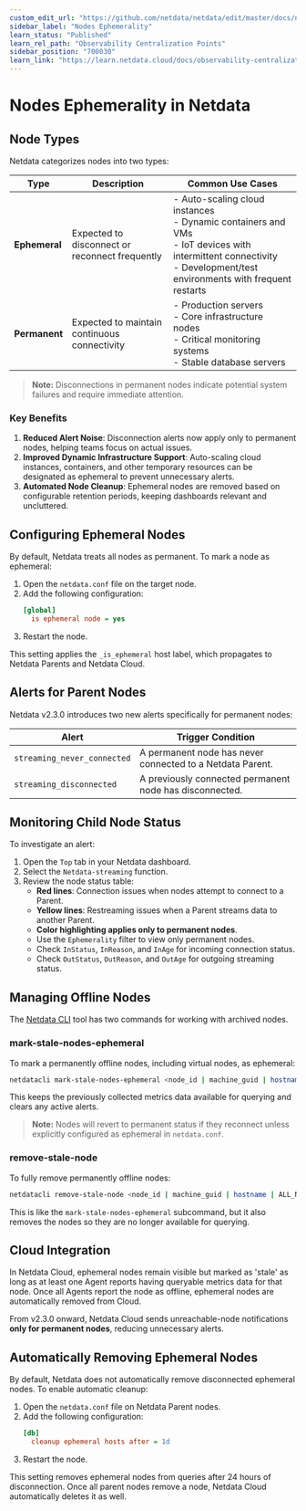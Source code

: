 ```yaml
---
custom_edit_url: "https://github.com/netdata/netdata/edit/master/docs/nodes-ephemerality.md"
sidebar_label: "Nodes Ephemerality"
learn_status: "Published"
learn_rel_path: "Observability Centralization Points"
sidebar_position: "700030"
learn_link: "https://learn.netdata.cloud/docs/observability-centralization-points/nodes-ephemerality"
---
```


# Nodes Ephemerality in Netdata

## Node Types

Netdata categorizes nodes into two types:

| Type          | Description                                    | Common Use Cases                                                                                                                                                            |
|---------------|------------------------------------------------|-----------------------------------------------------------------------------------------------------------------------------------------------------------------------------|
| **Ephemeral** | Expected to disconnect or reconnect frequently | - Auto-scaling cloud instances<br/>- Dynamic containers and VMs<br/>- IoT devices with intermittent connectivity<br/>- Development/test environments with frequent restarts |
| **Permanent** | Expected to maintain continuous connectivity   | - Production servers<br/>- Core infrastructure nodes<br/>- Critical monitoring systems<br/>- Stable database servers                                                        |

> **Note:** Disconnections in permanent nodes indicate potential system failures and require immediate attention.

### Key Benefits

1. **Reduced Alert Noise**: Disconnection alerts now apply only to permanent nodes, helping teams focus on actual issues.
2. **Improved Dynamic Infrastructure Support**: Auto-scaling cloud instances, containers, and other temporary resources can be designated as ephemeral to prevent unnecessary alerts.
3. **Automated Node Cleanup**: Ephemeral nodes are removed based on configurable retention periods, keeping dashboards relevant and uncluttered.

## Configuring Ephemeral Nodes

By default, Netdata treats all nodes as permanent. To mark a node as ephemeral:

1. Open the `netdata.conf` file on the target node.
2. Add the following configuration:
   ```ini
   [global]
     is ephemeral node = yes
   ```
3. Restart the node.

This setting applies the `_is_ephemeral` host label, which propagates to Netdata Parents and Netdata Cloud.

## Alerts for Parent Nodes

Netdata v2.3.0 introduces two new alerts specifically for permanent nodes:

| Alert                       | Trigger Condition                                         |
|-----------------------------|-----------------------------------------------------------|
| `streaming_never_connected` | A permanent node has never connected to a Netdata Parent. |
| `streaming_disconnected`    | A previously connected permanent node has disconnected.   |

## Monitoring Child Node Status

To investigate an alert:

1. Open the `Top` tab in your Netdata dashboard.
2. Select the `Netdata-streaming` function.
3. Review the node status table:
    - **Red lines**: Connection issues when nodes attempt to connect to a Parent.
    - **Yellow lines**: Restreaming issues when a Parent streams data to another Parent.
    - **Color highlighting applies only to permanent nodes**.
    - Use the `Ephemerality` filter to view only permanent nodes.
    - Check `InStatus`, `InReason`, and `InAge` for incoming connection status.
    - Check `OutStatus`, `OutReason`, and `OutAge` for outgoing streaming status.

## Managing Offline Nodes

The [Netdata CLI](/docs/netdata-agent/agent-cli) tool has two commands for working with archived nodes.

### mark-stale-nodes-ephemeral

To mark a permanently offline nodes, including virtual nodes, as ephemeral:

```bash
netdatacli mark-stale-nodes-ephemeral <node_id | machine_guid | hostname | ALL_NODES>
```

This keeps the previously collected metrics data available for querying and clears any active alerts.

> **Note:** Nodes will revert to permanent status if they reconnect unless explicitly configured as ephemeral in `netdata.conf`.

### remove-stale-node

To fully remove permanently offline nodes:

```bash
netdatacli remove-stale-node <node_id | machine_guid | hostname | ALL_NODES>
```

This is like the `mark-stale-nodes-ephemeral` subcommand, but it also removes the nodes so they are no longer available for querying.

## Cloud Integration

In Netdata Cloud, ephemeral nodes remain visible but marked as 'stale' as long as at least one Agent reports having queryable metrics data for that node. Once all Agents report the node as offline, ephemeral nodes are automatically removed from Cloud.

From v2.3.0 onward, Netdata Cloud sends unreachable-node notifications **only for permanent nodes**, reducing unnecessary alerts.

## Automatically Removing Ephemeral Nodes

By default, Netdata does not automatically remove disconnected ephemeral nodes. To enable automatic cleanup:

1. Open the `netdata.conf` file on Netdata Parent nodes.
2. Add the following configuration:
   ```ini
   [db]
     cleanup ephemeral hosts after = 1d
   ```
3. Restart the node.

This setting removes ephemeral nodes from queries after 24 hours of disconnection. Once all parent nodes remove a node, Netdata Cloud automatically deletes it as well.
